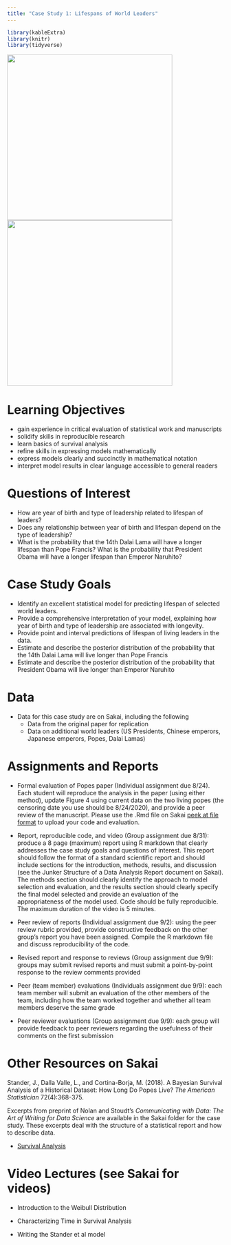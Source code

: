 ```yaml
---
title: "Case Study 1: Lifespans of World Leaders"
---
```


```r
library(kableExtra)
library(knitr)
library(tidyverse)
```

![](images/naruhitopope.jpg){width=4in}  ![](images/obamadalailama.jpg){width=4in}

# Learning Objectives

- gain experience in critical evaluation of statistical work and manuscripts
- solidify skills in reproducible research
- learn basics of survival analysis
- refine skills in expressing models mathematically
- express models clearly and succinctly in mathematical notation
- interpret model results in clear language accessible to general readers

# Questions of Interest

- How are year of birth and type of leadership related to lifespan of leaders? 
- Does any relationship between year of birth and lifespan depend on the type of leadership?
- What is the probability that the 14th Dalai Lama will have a longer lifespan than Pope Francis?  What is the probability that President Obama will have a longer lifespan than Emperor Naruhito?

# Case Study Goals

- Identify an excellent statistical model for predicting lifespan of selected world leaders.
- Provide a comprehensive interpretation of your model, explaining how year of birth and type of leadership are associated with longevity.
- Provide point and interval predictions of lifespan of living leaders in the data.
- Estimate and describe the posterior distribution of the probability that the 14th Dalai Lama will live longer than Pope Francis
- Estimate and describe the posterior distribution of the probability that President Obama will live longer than Emperor Naruhito

# Data

- Data for this case study are on Sakai, including the following
  - Data from the original paper for replication
  - Data on additional world leaders (US Presidents, Chinese emperors, Japanese emperors, Popes, Dalai Lamas)

# Assignments and Reports

- Formal evaluation of Popes paper (Individual assignment due 8/24). Each student will reproduce the analysis in the paper (using either method), update Figure 4 using current data on the two living popes (the censoring date you use should be 8/24/2020), and provide a peer review of the manuscript. Please use the .Rmd file on Sakai [peek at file format](decks/popes_individual.html) to upload your code and evaluation.

- Report, reproducible code, and video (Group assignment due 8/31): produce a 8 page (maximum) report using R markdown that clearly addresses the case study goals and questions of interest. This report should follow the format of a standard scientific report and should include sections for the introduction, methods, results, and discussion (see the Junker Structure of a Data Analysis Report document on Sakai). The methods section should clearly identify the approach to model selection and evaluation, and the results section should clearly specify the final model selected and provide an evaluation of the appropriateness of the model used. Code should be fully reproducible. The maximum duration of the video is 5 minutes.

- Peer review of reports (Individual assignment due 9/2): using the peer review rubric provided, provide constructive feedback on the other group's report you have been assigned. Compile the R markdown file and discuss reproducibility of the code.

- Revised report and response to reviews (Group assignment due 9/9): groups may submit revised reports and must submit a point-by-point response to the review comments provided

- Peer (team member) evaluations (Individuals assignment due 9/9): each team member will submit an evaluation of the other members of the team, including how the team worked together and whether all team members deserve the same grade

- Peer reviewer evaluations (Group assignment due 9/9): each group will provide feedback to peer reviewers regarding the usefulness of their comments on the first submission




# Other Resources on Sakai

Stander, J., Dalla Valle, L., and  Cortina-Borja, M. (2018). A Bayesian Survival Analysis of a Historical Dataset: How Long Do Popes Live?  *The American Statistician* 72(4):368-375. 

Excerpts from preprint of Nolan and Stoudt's *Communicating with Data: The Art of Writing for Data Science* are available in the Sakai folder for the case study. These excerpts deal with the structure of a statistical report and how to describe data.

- [Survival Analysis](decks/survival.html)


# Video Lectures (see Sakai for videos)

- Introduction to the Weibull Distribution

- Characterizing Time in Survival Analysis

- Writing the Stander et al model





